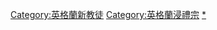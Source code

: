 {{Commons category|Baptists from England}}

[[Category:英格蘭新教徒|Category:英格蘭新教徒]]
[[Category:英格蘭浸禮宗|Category:英格蘭浸禮宗]]
[[Category:英國浸禮宗教徒|*]]